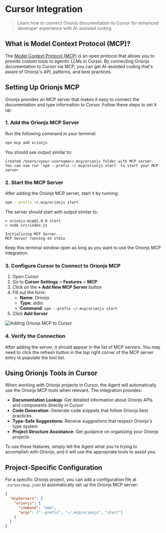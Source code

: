 # Cursor Integration

> Learn how to connect Orionjs documentation to Cursor for enhanced developer experience with AI-assisted coding

## What is Model Context Protocol (MCP)?

The [Model Context Protocol (MCP)](https://modelcontextprotocol.io/introduction) is an open protocol that allows you to provide custom tools to agentic LLMs in Cursor. By connecting Orionjs documentation to Cursor via MCP, you can get AI-assisted coding that's aware of Orionjs's API, patterns, and best practices.

## Setting Up Orionjs MCP

Orionjs provides an MCP server that makes it easy to connect the documentation and type information to Cursor. Follow these steps to set it up:

### 1. Add the Orionjs MCP Server

Run the following command in your terminal:

```bash
npx mcp add orionjs
```

You should see output similar to:

```
Created /Users/<your-username>/.mcp/orionjs folder with MCP server.
You can now run `npm --prefix ~/.mcp/orionjs start` to start your MCP server
```

### 2. Start the MCP Server

After adding the Orionjs MCP server, start it by running:

```bash
npm --prefix ~/.mcp/orionjs start
```

The server should start with output similar to:

```
> orionjs-mcp@1.0.0 start
> node src/index.js

Initializing MCP Server...
MCP Server running on stdio
```

Keep this terminal window open as long as you want to use the Orionjs MCP integration.

### 3. Configure Cursor to Connect to Orionjs MCP

1. Open Cursor
2. Go to **Cursor Settings** > **Features** > **MCP**
3. Click on the **+ Add New MCP Server** button
4. Fill out the form:
   - **Name**: Orionjs
   - **Type**: stdio
   - **Command**: `npm --prefix ~/.mcp/orionjs start`
5. Click **Add Server**

<img src="/images/cursor-mcp-orionjs.png" alt="Adding Orionjs MCP to Cursor" />

### 4. Verify the Connection

After adding the server, it should appear in the list of MCP servers. You may need to click the refresh button in the top right corner of the MCP server entry to populate the tool list.

## Using Orionjs Tools in Cursor

When working with Orionjs projects in Cursor, the Agent will automatically use the Orionjs MCP tools when relevant. The integration provides:

- **Documentation Lookup**: Get detailed information about Orionjs APIs and components directly in Cursor
- **Code Generation**: Generate code snippets that follow Orionjs best practices
- **Type-Safe Suggestions**: Receive suggestions that respect Orionjs's type system
- **Project Structure Assistance**: Get guidance on organizing your Orionjs projects

To use these features, simply tell the Agent what you're trying to accomplish with Orionjs, and it will use the appropriate tools to assist you.

## Project-Specific Configuration

For a specific Orionjs project, you can add a configuration file at `.cursor/mcp.json` to automatically set up the Orionjs MCP server:

```json
{
  "mcpServers": {
    "orionjs": {
      "command": "npm",
      "args": ["--prefix", "~/.mcp/orionjs", "start"]
    }
  }
}
```